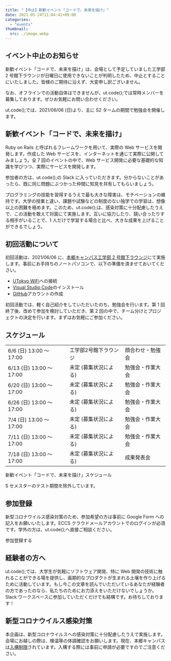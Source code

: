 ```yaml
---
title: "【中止】新歓イベント「コードで、未来を描け」"
date: 2021-05-24T11:04:41+09:00
categories:
  - "events"
thumbnail:
  src: ./image.webp
---
```


## イベント中止のお知らせ

新歓イベント「コードで、未来を描け」は、会場として予定していました工学部 2 号館下ラウンジが日曜日に使用できないことが判明したため、中止とすることにいたしました。皆様のご期待に沿えず、大変申し訳ございません。

なお、オフラインでの活動自体はできませんが、ut.code();では常時メンバーを募集しております。ぜひお気軽にお問い合わせください。

ut.code();では、2021/06/06 (日)より、主に S2 タームの期間で勉強会を開催します。

## 新歓イベント「コードで、未来を描け」

Ruby on Rails と呼ばれるフレームワークを用いて、実際の Web サービスを開発します。作成した Web サービスを、インターネットを通じて実際に公開してみましょう。全 7 回のイベントの中で、Web サービス開発に必要な基礎的な知識を学びつつ、実際にサービスを開発します。

参加者の方は、ut.code();の Slack に入っていただきます。分からないことがあったら、既に同じ問題にぶつかった仲間に知見を共有してもらいましょう。

プログラミングの技能を習得するうえで最も大きな障害は、モチベーションの維持です。大学の授業と違い、課題や試験などの制度のない独学での学習は、想像以上の困難を極めます。このため、ut.code();は、感染対策に十分配慮したうえで、この活動を敢えて対面にて実施します。互いに協力したり、競い合ったりする相手がいることで、1 人だけで学習する場合と比べ、大きな成果を上げることができるでしょう。

## 初回活動について

初回活動は、2021/06/06 に、[本郷キャンパス工学部 2 号館下ラウンジ](https://goo.gl/maps/3481mB56qjosBptt9)にて実施します。事前にお手持ちのノートパソコンで、以下の準備を済ませておいてください。

- [UTokyo WiFi](https://www.u-tokyo.ac.jp/adm/dics/ja/wifi.html)への接続
- [Visual Studio Code](https://code.visualstudio.com/)のインストール
- [GitHub](https://github.com/)アカウントの作成

初回活動では、軽く自己紹介をしていただいたのち、勉強会を行います。第 1 回終了後、改めて参加を検討していただき、第 2 回の中で、チーム分けとプロジェクトの決定を行います。まずはお気軽にご参加ください。

## スケジュール

<table>
  <tbody>
    <tr>
      <td>6/6 (日) 13:00 ～ 17:00</td>
      <td>工学部2号館下ラウンジ</td>
      <td>顔合わせ・勉強会</td>
    </tr>
    <tr>
      <td>6/13 (日) 13:00 ～ 17:00</td>
      <td>未定 (募集状況による)</td>
      <td>勉強会・作業大会</td>
    </tr>
    <tr>
      <td>6/20 (日) 13:00 ～ 17:00</td>
      <td>未定 (募集状況による)</td>
      <td>勉強会・作業大会</td>
    </tr>
    <tr>
      <td>6/26 (日) 13:00 ～ 17:00</td>
      <td>未定 (募集状況による)</td>
      <td>勉強会・作業大会</td>
    </tr>
    <tr>
      <td>7/4 (日) 13:00 ～ 17:00</td>
      <td>未定 (募集状況による)</td>
      <td>勉強会・作業大会</td>
    </tr>
    <tr>
      <td>7/11 (日) 13:00 ～ 17:00</td>
      <td>未定 (募集状況による)</td>
      <td>勉強会・作業大会</td>
    </tr>
    <tr>
      <td>7/18 (日) 13:00 ～ 17:00</td>
      <td>未定 (募集状況による)</td>
      <td>成果発表会</td>
    </tr>
  </tbody>
</table>

新歓イベント「コードで、未来を描け」スケジュール

S セメスターのテスト期間を除外しています。

## 参加登録

新型コロナウイルス感染対策のため、参加希望の方は事前に Google Form への記入をお願いいたします。ECCS クラウドメールアカウントでのログインが必須です。学外の方は、ut.code();へ直接ご相談ください。

参加登録する

## 経験者の方へ

ut.code();では、大学生が気軽にソフトウェア開発、特に Web 開発の技術に触れることができる場を提供し、画期的なプロダクトが生まれる土壌を作り上げるために活動しています。もし今この文章を読んでいただいているあなたが経験者の方であったのなら、私たちのためにお力添えをいただけないでしょうか。Slack ワークスペースに参加していただくだけでも結構です。お待ちしております！

## 新型コロナウイルス感染対策

本企画は、新型コロナウイルスへの感染対策に十分配慮したうえで実施します。会場にお越しの際は、検温等の体調確認をお願いします。現在、本郷キャンパスは[入構制限](https://www.u-tokyo.ac.jp/covid-19/ja/safety/entry-restrictions.html)されています。入構する際には事前に申請が必要ですのでご注意ください。
